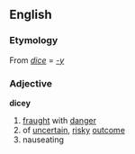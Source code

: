 ==English==
===Etymology===
From ''[[dice]]'' = ''[[-y]]''

===Adjective===
'''dicey'''
# [[fraught]] with [[danger]]
# of [[uncertain]], [[risky]] [[outcome]]
# nauseating
